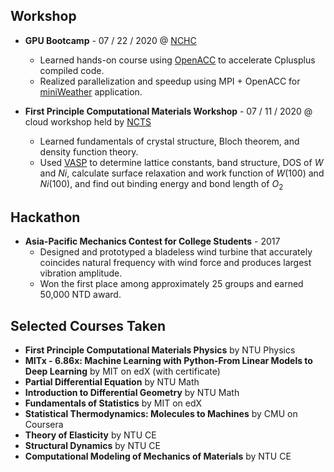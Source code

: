 

## Workshop

+ **GPU Bootcamp** - 07 / 22 / 2020 @ [NCHC](https://www.nchc.org.tw/)
  - Learned hands-on course using [OpenACC](https://www.openacc.org/) to accelerate Cplusplus compiled code.
  - Realized parallelization and speedup using MPI + OpenACC for [miniWeather](https://github.com/mrnorman/miniWeather) application.

+ **First Principle Computational Materials Workshop** - 07 / 11 / 2020 @ cloud workshop held by [NCTS](http://phys.cts.nthu.edu.tw/main.php)
  - Learned fundamentals of crystal structure, Bloch theorem, and density function theory.
  - Used [VASP](https://www.vasp.at/) to determine lattice constants, band structure, DOS of $W$ and $Ni$, calculate surface relaxation and work function of $W(100)$ and $Ni(100)$, and find out binding energy and bond length of $O_2$



## Hackathon

+ **Asia-Pacific Mechanics Contest for College Students** - 2017
  - Designed and prototyped a bladeless wind turbine that accurately coincides natural frequency with wind force and produces largest vibration amplitude.
  - Won the first place among approximately 25 groups and earned 50,000 NTD award.



## Selected Courses Taken

+ **First Principle Computational Materials Physics** by NTU Physics
+ **MITx - 6.86x: Machine Learning with Python-From Linear Models to Deep Learning** by MIT on edX (with certificate)
+ **Partial Differential Equation** by NTU Math
+ **Introduction to Differential Geometry** by NTU Math
+ **Fundamentals of Statistics** by MIT on edX
+ **Statistical Thermodynamics: Molecules to Machines** by CMU on Coursera
+ **Theory of Elasticity** by NTU CE
+ **Structural Dynamics** by NTU CE
+ **Computational Modeling of Mechanics of Materials** by NTU CE
